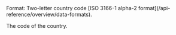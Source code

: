 <ParamField path="CountryCode" type="string" required>     
Format: Two-letter country code [ISO 3166-1 alpha-2 format](/api-reference/overview/data-formats).

The code of the country.  
</ParamField>